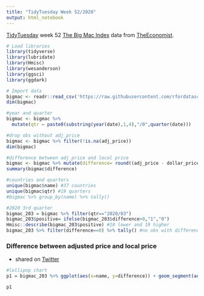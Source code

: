 ```yaml
---
title: "TidyTuesday Week 52/2020"
output: html_notebook
---
```


[TidyTuesday](https://github.com/rfordatascience/tidytuesday) week 52 [The Big Mac Index](https://github.com/rfordatascience/tidytuesday/blob/master/data/2020/2020-12-22/readme.md) data from [TheEconomist](https://github.com/TheEconomist/big-mac-data). 


```r
# Load libraries 
library(tidyverse)
library(lubridate)
library(Hmisc)
library(wesanderson)
library(ggsci)
library(ggdark)
```

```r
# Import data
bigmac <- readr::read_csv('https://raw.githubusercontent.com/rfordatascience/tidytuesday/master/data/2020/2020-12-22/big-mac.csv')
dim(bigmac)
```

```r
#year and quarter
bigmac <- bigmac %>%
  mutate(qtr = paste0(substring(year(date),1,4),"/0",quarter(date))) 

#drop obs without adj_price
bigmac <- bigmac %>% filter(!is.na(adj_price))
dim(bigmac)

#difference between adj_price and local price
bigmac <- bigmac %>% mutate(difference= round((adj_price - dollar_price),2))
summary(bigmac$difference)

#countries and quarters
unique(bigmac$name) #37 countries 
unique(bigmac$qtr) #19 quarters 
#bigmac %>% group_by(name) %>% tally() 

```

```r
#2020 3rd quarter
bigmac_203 = bigmac %>% filter(qtr=="2020/03") 
bigmac_203$positive= ifelse(bigmac_203$difference>0,"1","0")
Hmisc::describe(bigmac_203$positive) #18 lower and 19 higher 
bigmac_203 %>% filter(difference==0) %>% tally() #no obs with difference ==0
```

### Difference between adjusted price and local price   
* shared on [Twitter](https://twitter.com/leeolney3/status/1341364544116043777)

```r
#lollipop chart 
p1 = bigmac_203 %>% ggplot(aes(x=name, y=difference)) + geom_segment(aes(x=reorder(name,difference), xend=name, y=0, yend=difference,color=positive)) + geom_point(aes(x=name, y=difference,color=positive)) + coord_flip() + dark_theme_minimal() + theme(panel.grid.major.y=element_blank(), panel.border=element_blank(),legend.position="none", plot.title=element_text(size=14), axis.title=element_text(size=10)) + scale_color_manual(values=wes_palette("Moonrise2")) + labs(x="", y="Adjusted price minus local price in dollars", title = "Big Mac Index", subtitle = "Difference between adjusted price (in dollars) and local price (in dollars)\non 01 July 2020", caption= "Data from The Economist (economist.com)") + scale_y_continuous(limits=c(-1.5,2), breaks=c(-1.5,-1,-0.5,0,0.5,1,1.5,2))

p1
```






